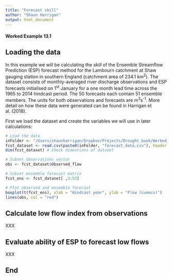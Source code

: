 ```yaml
---
title: "Forecast skill"
author: "Shaun Harrigan"
output: html_document
---
```


#### Worked Example 13.1

## Loading the data

In this example we will be calculating the *skill* of the Ensemble Streamflow Prediction (ESP) forecast method
for the Lambourn catchment at Shaw gauging station in southern England (catchment area of 234.1 km^2^). 
The dataset consists of monthly-averaged river discharge observations and ESP forecasts initialised on 1^st^ January for a one month lead time
across the 1965 to 2014 hindcast period. The 50 forecasts each contain 51 ensemble members.
The units for both observations and forecasts are m^3^s^-1^.
More detail on how these data were generated can be found in Harrigan et al. (2018).

First we load the dataset and create the variables we will use in later calculations:

```r
# Load the data 
inFolder <- "/Users/shaunharrigan/Dropbox/Projects/Drought_book/Worked_example/Data/"
fcst_dataset <- read.csv(paste0(inFolder, "forecast_data.csv"), header = TRUE) 
dim(fcst_dataset) # Check dimentions of dataset

# Subset observations vector 
obs <- fcst_dataset$Observed_flow

# Subset ensemble forecast matrix
fcst_ens <- fcst_dataset[ ,3:53]

# Plot observed and ensemble forecast
boxplot(t(fcst_ens), xlab = "Hindcast year", ylab = "Flow (cumecs)")
lines(obs, col = "red")
```

## Calculate low flow index from observations 


XXX

## Evaluate ability of ESP to forecast low flows


XXX

## End

